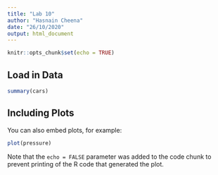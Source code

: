 ```yaml
---
title: "Lab 10"
author: "Hasnain Cheena"
date: "26/10/2020"
output: html_document
---
```


```r
knitr::opts_chunk$set(echo = TRUE)
```

## Load in Data

```r
summary(cars)
```

## Including Plots

You can also embed plots, for example:

```r
plot(pressure)
```

Note that the `echo = FALSE` parameter was added to the code chunk to prevent printing of the R code that generated the plot.
